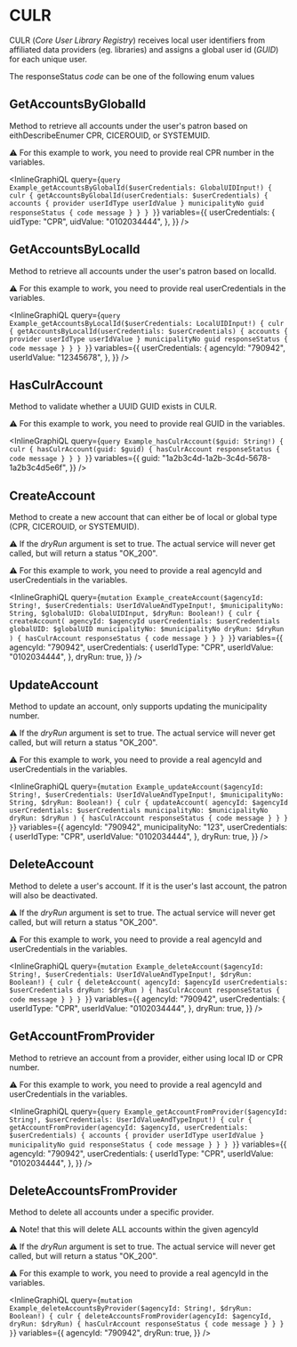# CULR

CULR (_Core User Library Registry_) receives local user identifiers from affiliated
data providers (eg. libraries) and assigns a global user id (_GUID_) for each unique user.

The responseStatus _code_ can be one of the following enum values

<DescribeEnum name="CulrResponseCodesEnum" />

## GetAccountsByGlobalId

Method to retrieve all accounts under the user's patron based on eithDescribeEnumer CPR, CICEROUID, or SYSTEMUID.

⚠️ For this example to work, you need to provide real CPR number in the variables.

<InlineGraphiQL
  query={`
    query Example_getAccountsByGlobalId($userCredentials: GlobalUIDInput!) {
        culr {
            getAccountsByGlobalId(userCredentials: $userCredentials) {
            accounts {
                provider
                userIdType
                userIdValue
            }
            municipalityNo
            guid
            responseStatus {
                code
                message
            }
            }
        }
    }
`}
  variables={{
    userCredentials: {
      uidType: "CPR",
      uidValue: "0102034444",
    },
  }}
/>

## GetAccountsByLocalId

Method to retrieve all accounts under the user's patron based on localId.

⚠️ For this example to work, you need to provide real userCredentials in the variables.

<InlineGraphiQL
  query={`
    query Example_getAccountsByLocalId($userCredentials: LocalUIDInput!) {
        culr {
            getAccountsByLocalId(userCredentials: $userCredentials) {
            accounts {
                provider
                userIdType
                userIdValue
            }
            municipalityNo
            guid
            responseStatus {
                code
                message
            }
            }
        }
        }
`}
  variables={{
    userCredentials: {
      agencyId: "790942",
      userIdValue: "12345678",
    },
  }}
/>

## HasCulrAccount

Method to validate whether a UUID GUID exists in CULR.

⚠️ For this example to work, you need to provide real GUID in the variables.

<InlineGraphiQL
  query={`
    query Example_hasCulrAccount($guid: String!) {
        culr {
            hasCulrAccount(guid: $guid) {
            hasCulrAccount
            responseStatus {
                code
                message
            }
            }
        }
    }
`}
  variables={{
    guid: "1a2b3c4d-1a2b-3c4d-5678-1a2b3c4d5e6f",
  }}
/>

## CreateAccount

Method to create a new account that can either be of local or global type (CPR, CICEROUID, or SYSTEMUID).

⚠️ If the _dryRun_ argument is set to true. The actual service will never get called, but will return a status "OK_200".

⚠️ For this example to work, you need to provide a real agencyId and userCredentials in the variables.

<InlineGraphiQL
  query={`
    mutation Example_createAccount($agencyId: String!, $userCredentials: UserIdValueAndTypeInput!, $municipalityNo: String, $globalUID: GlobalUIDInput, $dryRun: Boolean!) {
        culr {
            createAccount(
            agencyId: $agencyId
            userCredentials: $userCredentials
            globalUID: $globalUID
            municipalityNo: $municipalityNo
            dryRun: $dryRun
            ) {
            hasCulrAccount
            responseStatus {
                code
                message
            }
        }
    }
    }
`}
  variables={{
    agencyId: "790942",
    userCredentials: {
      userIdType: "CPR",
      userIdValue: "0102034444",
    },
    dryRun: true,
  }}
/>

## UpdateAccount

Method to update an account, only supports updating the municipality number.

⚠️ If the _dryRun_ argument is set to true. The actual service will never get called, but will return a status "OK_200".

⚠️ For this example to work, you need to provide a real agencyId and userCredentials in the variables.

<InlineGraphiQL
  query={`
    mutation Example_updateAccount($agencyId: String!, $userCredentials: UserIdValueAndTypeInput!, $municipalityNo: String, $dryRun: Boolean!) {
        culr {
            updateAccount(
            agencyId: $agencyId
            userCredentials: $userCredentials
            municipalityNo: $municipalityNo
            dryRun: $dryRun
            ) {
            hasCulrAccount
            responseStatus {
                code
                message
            }
            }
        }
    }
`}
  variables={{
    agencyId: "790942",
    municipalityNo: "123",
    userCredentials: {
      userIdType: "CPR",
      userIdValue: "0102034444",
    },
    dryRun: true,
  }}
/>

## DeleteAccount

Method to delete a user's account. If it is the user's last account, the patron will also be deactivated.

⚠️ If the _dryRun_ argument is set to true. The actual service will never get called, but will return a status "OK_200".

⚠️ For this example to work, you need to provide a real agencyId and userCredentials in the variables.

<InlineGraphiQL
  query={`
    mutation Example_deleteAccount($agencyId: String!, $userCredentials: UserIdValueAndTypeInput!, $dryRun: Boolean!) {
        culr {
            deleteAccount(
            agencyId: $agencyId
            userCredentials: $userCredentials
            dryRun: $dryRun
            ) {
            hasCulrAccount
            responseStatus {
                code
                message
            }
            }
        }
    }
`}
  variables={{
    agencyId: "790942",
    userCredentials: {
      userIdType: "CPR",
      userIdValue: "0102034444",
    },
    dryRun: true,
  }}
/>

## GetAccountFromProvider

Method to retrieve an account from a provider, either using local ID or CPR number.

⚠️ For this example to work, you need to provide a real agencyId and userCredentials in the variables.

<InlineGraphiQL
  query={`
    query Example_getAccountFromProvider($agencyId: String!, $userCredentials: UserIdValueAndTypeInput!) {
        culr {
            getAccountFromProvider(agencyId: $agencyId, userCredentials: $userCredentials) {
            accounts {
                provider
                userIdType
                userIdValue
            }
            municipalityNo
            guid
            responseStatus {
                code
                message
            }
            }
        }
    }
`}
  variables={{
    agencyId: "790942",
    userCredentials: {
      userIdType: "CPR",
      userIdValue: "0102034444",
    },
  }}
/>

## DeleteAccountsFromProvider

Method to delete all accounts under a specific provider.

⚠️ Note! that this will delete ALL accounts within the given agencyId

⚠️ If the _dryRun_ argument is set to true. The actual service will never get called, but will return a status "OK_200".

⚠️ For this example to work, you need to provide a real agencyId in the variables.

<InlineGraphiQL
  query={`
    mutation Example_deleteAccountsByProvider($agencyId: String!, $dryRun: Boolean!) {
        culr {
            deleteAccountsFromProvider(agencyId: $agencyId, dryRun: $dryRun) {
            hasCulrAccount
            responseStatus {
                code
                message
            }
            }
        }
    }
`}
  variables={{
    agencyId: "790942",
    dryRun: true,
  }}
/>
